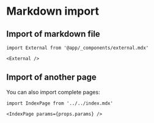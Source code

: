 
# Markdown import

## Import of markdown file

```mdx
import External from '@app/_components/external.mdx'

<External />
```

<External />

## Import of another page

You can also import complete pages:

```mdx filename="not-index.md"
import IndexPage from '../../index.mdx'

<IndexPage params={props.params} />
```


<IndexPage params={props.params} />
